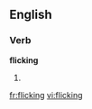 ==English==

===Verb===
'''flicking'''

# {{present participle of|[[flick]]}}

[[fr:flicking]]
[[vi:flicking]]